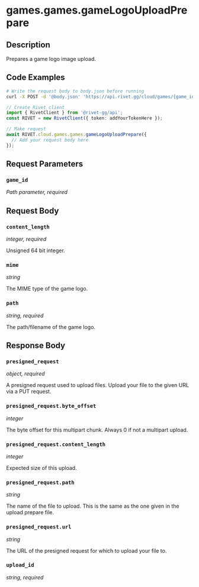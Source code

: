 

# games.games.gameLogoUploadPrepare

## Description

Prepares a game logo image upload.


## Code Examples

<CodeGroup title='Request' tag='POST' label='https://api.rivet.gg/cloud/games/{game_id}/logo-upload/prepare'>

```bash {{ title: 'cURL' }}
# Write the request body to body.json before running
curl -X POST -d '@body.json' 'https://api.rivet.gg/cloud/games/{game_id}/logo-upload/prepare'
```

```ts
// Create Rivet client
import { RivetClient } from '@rivet-gg/api';
const RIVET = new RivetClient({ token: addYourTokenHere });

// Make request
await RIVET.cloud.games.games.gameLogoUploadPrepare({
  // Add your request body here
});
```

</CodeGroup>


## Request Parameters


### `game_id`

_Path parameter, required_





## Request Body

### `content_length`

_integer, required_

Unsigned 64 bit integer.

### `mime`

_string_

The MIME type of the game logo.

### `path`

_string, required_

The path/filename of the game logo.




## Response Body

### `presigned_request`

_object, required_

A presigned request used to upload files. Upload your file to the given URL via a PUT request.


### `presigned_request.byte_offset`

_integer_

The byte offset for this multipart chunk. Always 0 if not a multipart upload.

### `presigned_request.content_length`

_integer_

Expected size of this upload.

### `presigned_request.path`

_string_

The name of the file to upload.  This is the same as the one given in the upload prepare file.


### `presigned_request.url`

_string_

The URL of the presigned request for which to upload your file to.


### `upload_id`

_string, required_



